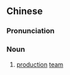 {{also|生产队}}
==Chinese==
{{zh-forms|s=生产队|type=21}}

===Pronunciation===
{{zh-pron
|m=shēngchǎnduì
|c=sang1 caan2 deoi6-2
|cat=n
}}

===Noun===
{{zh-noun}}

# [[production]] [[team]]